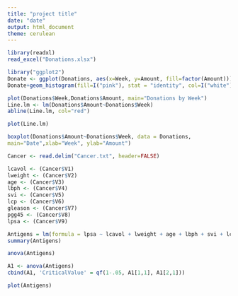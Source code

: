 ```yaml
---
title: "project title"
date: "date"
output: html_document
theme: cerulean
---
```

```r
library(readxl)   
read_excel("Donations.xlsx")
```

```r
library("ggplot2")
Donate <- ggplot(Donations, aes(x=Week, y=Amount, fill=factor(Amount))) + ggtitle("Donations by Week")
Donate+geom_histogram(fill=I("pink"), stat = "identity", col=I("white"), alpha = .5)
```
```r
plot(Donations$Week,Donations$Amount, main="Donations by Week")
Line.lm <- lm(Donations$Amount~Donations$Week)
abline(Line.lm, col="red")
```
```r
plot(Line.lm)
```
```r
boxplot(Donations$Amount~Donations$Week, data = Donations,
main="Date",xlab="Week", ylab="Amount")
```


```r
Cancer <- read.delim("Cancer.txt", header=FALSE)
```
```r
lcavol <- (Cancer$V1)
lweight <- (Cancer$V2)
age <- (Cancer$V3)
lbph <- (Cancer$V4)
svi <- (Cancer$V5)
lcp <- (Cancer$V6)
gleason <- (Cancer$V7)
pgg45 <- (Cancer$V8)
lpsa <- (Cancer$V9)
```
```r
Antigens = lm(formula = lpsa ~ lcavol + lweight + age + lbph + svi + lcp + gleason + pgg45, data = Cancer)
summary(Antigens)
```
```r
anova(Antigens)
```

```r
A1 <- anova(Antigens)
cbind(A1, 'CriticalValue' = qf(1-.05, A1[1,1], A1[2,1]))
```

```r
plot(Antigens)
```